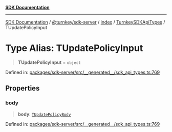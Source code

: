 [**SDK Documentation**](../../../../../../README.mdx)

***

[SDK Documentation](../../../../../../packages.mdx) / [@turnkey/sdk-server](../../../../README.mdx) / [index](../../../README.mdx) / [TurnkeySDKApiTypes](../README.mdx) / TUpdatePolicyInput

# Type Alias: TUpdatePolicyInput

> **TUpdatePolicyInput** = `object`

Defined in: [packages/sdk-server/src/\_\_generated\_\_/sdk\_api\_types.ts:769](https://github.com/tkhq/sdk/blob/fd49bfe86475c8603b3eb385aa101efa36fa32fc/packages/sdk-server/src/__generated__/sdk_api_types.ts#L769)

## Properties

### body

> **body**: [`TUpdatePolicyBody`](TUpdatePolicyBody.mdx)

Defined in: [packages/sdk-server/src/\_\_generated\_\_/sdk\_api\_types.ts:769](https://github.com/tkhq/sdk/blob/fd49bfe86475c8603b3eb385aa101efa36fa32fc/packages/sdk-server/src/__generated__/sdk_api_types.ts#L769)
